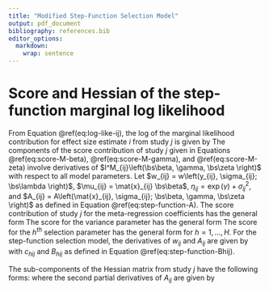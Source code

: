 ```yaml
---
title: "Modified Step-Function Selection Model"
output: pdf_document
bibliography: references.bib
editor_options: 
  markdown: 
    wrap: sentence
---
```


# Score and Hessian of the step-function marginal log likelihood {#CML-derivatives}

From Equation \@ref(eq:log-like-ij), the log of the marginal likelihood contribution for effect size estimate $i$ from study $j$ is given by
\begin{align}
l^M_{ij}\left(\bs\beta, \gamma, \bs\zeta \right) &\propto \log w\left(y_{ij}, \sigma_{ij}; \bs\zeta \right) - \frac{1}{2} \frac{\left(y_{ij} - \mat{x}_{ij} \bs\beta\right)^2}{\exp(\gamma) + \sigma_{ij}^2} \nonumber \\
& \qquad \qquad  - \frac{1}{2}\log\left(\exp(\gamma) + \sigma_{ij}^2\right) - \log A\left(\mat{x}_{ij}, \sigma_{ij}; \bs\beta, \gamma, \bs\zeta \right).
\end{align}
The components of the score contribution of study $j$ given in Equations \@ref(eq:score-M-beta), \@ref(eq:score-M-gamma), and \@ref(eq:score-M-zeta) involve derivatives of $l^M_{ij}\left(\bs\beta, \gamma, \bs\zeta \right)$ with respect to all model parameters.
Let $w_{ij} = w\left(y_{ij}, \sigma_{ij}; \bs\lambda \right)$, $\mu_{ij} = \mat{x}_{ij} \bs\beta$, $\eta_{ij} = \exp(\gamma) + \sigma_{ij}^2$, and $A_{ij} = A\left(\mat{x}_{ij}, \sigma_{ij}; \bs\beta, \gamma, \bs\zeta \right)$ as defined in Equation \@ref(eq:step-function-A).
The score contribution of study $j$ for the meta-regression coefficients has the general form
\begin{equation}
\mat{S}_{\bs\beta j} = \sum_{i=1}^{k_j} \mat{x}_{ij}' \left(\frac{\left(y_{ij} - \mu_{ij} \right)}{\eta_{ij}} - \frac{1}{A_{ij}}\frac{\partial A_{ij}}{\partial  \mu_{ij}}\right).
\end{equation}
The score for the variance parameter has the general form
\begin{equation}
S_{\gamma j} = \sum_{i=1}^{k_j} \tau^2 \left(\frac{\left(y_{ij} - \mu_{ij}\right)^2 - \eta_{ij}}{2\eta_{ij}^2} - \frac{1}{A_{ij}}\frac{\partial A_{ij}}{\partial \eta_{ij}}\right).
\end{equation}
The score for the $h^{th}$ selection parameter has the general form
\begin{equation}
S_{\zeta_h j} = \sum_{i=1}^{k_j} \lambda_h \left(\frac{1}{w_{ij}}\frac{\partial w_{ij}}{\partial \lambda_{h}} - \frac{1}{A_{ij}}\frac{\partial A_{ij}}{\partial \lambda_{h}}\right),
\end{equation}
for $h = 1,...,H$. 
For the step-function selection model, the derivatives of $w_{ij}$ and $A_{ij}$ are given by 
\begin{align}
\frac{\partial w_{ij}}{\partial \lambda_h} &= I\left(\alpha_h < p_{ij} \leq \alpha_{h+1}\right) \\
\label{eq:step-function-dAdmu}
\frac{\partial A_{ij}}{\partial \mu_{ij}} &= \frac{1}{\eta_{ij}^{1/2}} \sum_{h=0}^H \lambda_h \left[\phi\left(c_{h+1,ij}\right) - \phi\left(c_{hij}\right)\right] \\
\label{eq:step-function-dAdeta}
\frac{\partial A_{ij}}{\partial \eta_{ij}} &= \frac{1}{2\eta_{ij}} \sum_{h=0}^H \lambda_h \left[c_{h+1,ij} \phi\left(c_{h+1,ij}\right) - c_{hij} \phi\left(c_{hij}\right)\right] \\
\label{eq:step-function-dAdlambda}
\frac{\partial A_{ij}}{\partial \lambda_h} &= B_{hij},
\end{align}
with $c_{hij}$ and $B_{hij}$ as defined in Equation \@ref(eq:step-function-Bhij).

The sub-components of the Hessian matrix from study $j$ have the following forms:
\begin{align}
\mat{H}_{j}^{\bs\beta \bs\beta'} &= \frac{\partial}{\partial \bs\beta'} \mat{S}_{\bs\beta j} = \sum_{i=1}^{k_j} \mat{x}_{ij}' \mat{x}_{ij} \left(\frac{1}{A_{ij}^2}\left(\frac{\partial A_{ij}}{\partial \mu_{ij}}\right)^2 - \frac{1}{A_{ij}} \frac{\partial^2 A_{ij}}{\partial \mu_{ij}^2} - \frac{1}{\eta_{ij}} \right) \\
\mat{H}_{j}^{\bs\beta \gamma} &= \frac{\partial}{\partial \gamma} \mat{S}_{\bs\beta j} = \sum_{i=1}^{k_j} \mat{x}_{ij}' \tau^2 \left(\frac{1}{A_{ij}^2} \frac{\partial A_{ij}}{\partial \mu_{ij}}\frac{\partial A_{ij}}{\partial \eta_{ij}} - \frac{1}{A_{ij}}\frac{\partial^2 A_{ij}}{\partial \mu_{ij} \partial \eta_{ij}} - \frac{y_{ij} - \mu_{ij}}{\eta_{ij}^2} \right) \\
\label{eq:H-beta-zeta} \mat{H}_{j}^{\bs\beta \zeta_h} &= \frac{\partial}{\partial \zeta_h} \mat{S}_{\bs\beta j} = \sum_{i=1}^{k_j} \mat{x}_{ij}' \lambda_h \left(\frac{1}{A_{ij}^2} \frac{\partial A_{ij}}{\partial \mu_{ij}}\frac{\partial A_{ij}}{\partial \lambda_h} - \frac{1}{A_{ij}}\frac{\partial^2 A_{ij}}{\partial \mu_{ij} \partial \lambda_h} \right) \\
\mat{H}_{j}^{\gamma \gamma} &= \frac{\partial}{\partial \gamma} S_{\gamma j} = \sum_{i=1}^{k_j} \tau^2 \left(\frac{\left(y_{ij} - \mu_{ij}\right)^2 - \eta_{ij}}{2\eta_{ij}^2} - \frac{1}{A_{ij}}\frac{\partial A_{ij}}{\partial \eta_{ij}}\right) \nonumber \\
& \qquad \qquad \qquad \qquad  + \tau^4 \left(\frac{1}{A_{ij}^2} \left(\frac{\partial A_{ij}}{\partial \eta_{ij}}\right)^2 - \frac{1}{A_{ij}}\frac{\partial^2 A_{ij}}{\partial \eta_{ij}^2}  - \frac{2(y_{ij} - \mu_{ij})^2 - \eta_{ij}}{2\eta_{ij}^3}\right) \\
\label{eq:H-gamma-zeta} \mat{H}_{j}^{\gamma \zeta_h} &= \frac{\partial}{\partial \zeta_h} S_{\gamma j} = \sum_{i=1}^{k_j} \tau^2 \lambda_h \left(\frac{1}{A_{ij}^2} \frac{\partial A_{ij}}{\partial \eta_{ij}}\frac{\partial A_{ij}}{\partial \lambda_h} - \frac{1}{A_{ij}}\frac{\partial^2 A_{ij}}{\partial \eta_{ij} \partial \lambda_h} \right) \\
\mat{H}_{j}^{\zeta_f \zeta_h} &= \frac{\partial}{\partial \zeta_h} S_{\zeta_f j} = \sum_{i=1}^{k_j} \lambda_f \lambda_h \left(\frac{1}{A_{ij}^2} \frac{\partial A_{ij}}{\partial \lambda_f}\frac{\partial A_{ij}}{\partial \lambda_h} - \frac{1}{w_{ij}^2}\frac{\partial w_{ij}}{\partial \lambda_f}\frac{\partial w_{ij}}{\partial \lambda_h} \right) \nonumber \\
& \qquad \qquad \qquad \qquad  + I(f = h) \lambda_h\left(\frac{1}{w_{ij}}\frac{\partial w_{ij}}{\partial \lambda_h} - \frac{1}{A_{ij}}\frac{\partial A_{ij}}{\partial \lambda_h}\right), \label{eq:H-zeta-zeta}
\end{align}
where the second partial derivatives of $A_{ij}$ are given by 
\begin{align}
\frac{\partial^2 A_{ij}}{\partial \mu_{ij}^2} &= \frac{1}{\eta_{ij}} \sum_{h=0}^H \lambda_h \left[c_{h+1,ij} \phi(c_{h+1,ij}) - c_{hij} \phi(c_{hij})\right] \\
\frac{\partial^2 A_{ij}}{\partial \mu_{ij} \partial \eta_{ij}} &= \frac{1}{2 \eta_{ij}^{3/2}} \sum_{h=0}^H \lambda_h \left[(c_{h+1,ij}^2 - 1) \phi(c_{h+1,ij}) - (c_{hij}^2 - 1) \phi(c_{hij})\right] \\
\frac{\partial^2 A_{ij}}{\partial \mu_{ij} \partial \lambda_h} &= \frac{\phi\left(c_{h+1,ij}\right) - \phi\left(c_{hij}\right)}{\eta_{ij}^{1/2}} \\
\frac{\partial^2 A_{ij}}{\partial \eta_{ij}^2} &= \frac{1}{4 \eta_{ij}^2} \sum_{h=0}^H \lambda_h \left[(c_{h+1,ij}^3 - 3 c_{h+1,ij}) \phi(c_{h+1,ij}) - (c_{hij}^3 - 3 c_{hij}) \phi(c_{hij})\right] \\
\frac{\partial^2 A_{ij}}{\partial \eta_{ij} \partial \lambda_h} &= \frac{c_{h+1,ij} \phi\left(c_{h+1,ij}\right) - c_{hij} \phi\left(c_{hij}\right)}{2\eta_{hij}}.
\end{align}
